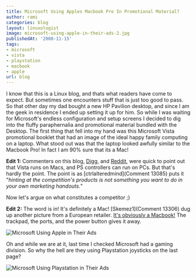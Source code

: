 ```yaml
---
title: Microsoft Using Apples Macbook Pro In Promotional Material?
author: rami
categories: blog
layout: linuxologist
image: microsoft-using-apple-in-their-ads-2.jpg
publishedAt: '2008-11-15'
tags:
- microsoft
- vista
- playstation
- macbook
- apple
url: blog
---
```


I know that this is a Linux blog, and thats what readers have come to expect. But sometimes one encounters stuff that is just too good to pass. So that other day my dad bought a new HP Pavilion desktop, and since I am the geek in residence I ended up setting it up for him. So while I was waiting for Microsoft's endless configuration and setup screens I decided to dig into the fluffy paraphernalia  and promotional material bundled with the Desktop. The first thing that fell into my hand was this Microsoft Vista promotional booklet that had an image of the ideal happy family computing on a laptop. What stood out was that the laptop looked awfully similar to the Macbook Pro! In fact I am 90% sure that its a Mac!

**Edit 1:** Commenters on this blog, [Digg](http://digg.com/apple/WTF_Is_It_Just_Me_or_Is_That_a_Mac_In_A_Vista_Ad?OTC-kff), and [Reddit](http://www.reddit.com/r/WTF/comments/7drnv/wtf_is_it_just_me_or_is_that_a_mac_in_a_vista_ad/?already_submitted=true), were quick to point out that Vista runs on Macs, and PS controllers can run on PCs. But that's hardly the point. The point is as [ctrlalteredmind](Comment 13085) puts it "_hinting at the competition's products is not something you want to do in your own marketing handouts._"

Now let's argue on what constitutes a competitor ;)

**Edit 2:** The word is in! It's definitely a Mac! [Skemez1](Comment 13306) dug up another picture from a European retailer. [It's obviously a Macbook!](http://www.millionenrente.com/gewinnspiel/game/img/192/start.jpg) The trackpad, the ports, and the power button gives it away.

![Microsoft Using Apple in Their Ads](/assets/images/content/blog/microsoft-using-apple-in-their-ads-2.jpg)

Oh and while we are at it, last time I checked Microsoft had a gaming division. So why the hell are they using Playstation joysticks on the last page?

![Microsoft Using Playstation in Their Ads](/assets/images/content/blog/microsoft-using-playstation-in-their-ads.jpg)
